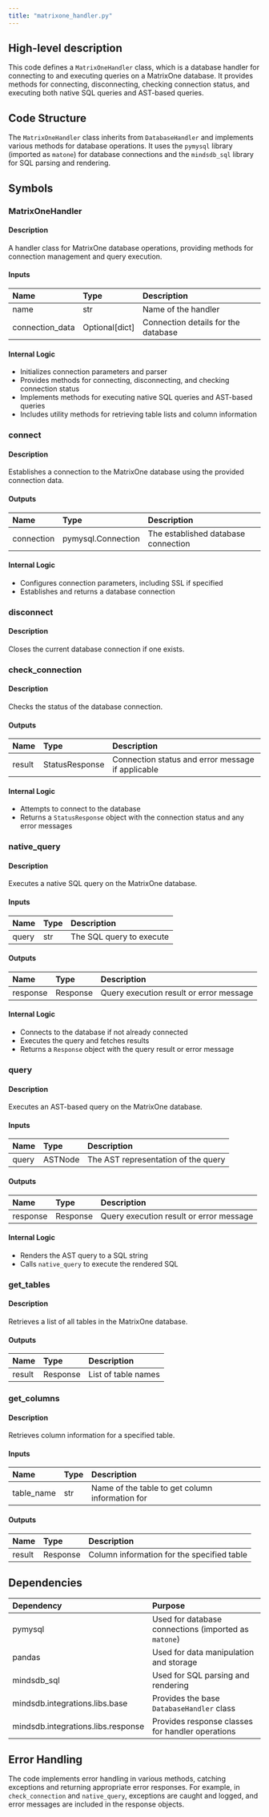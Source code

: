 ```yaml
---
title: "matrixone_handler.py"
---
```


## High-level description
This code defines a `MatrixOneHandler` class, which is a database handler for connecting to and executing queries on a MatrixOne database. It provides methods for connecting, disconnecting, checking connection status, and executing both native SQL queries and AST-based queries.

## Code Structure
The `MatrixOneHandler` class inherits from `DatabaseHandler` and implements various methods for database operations. It uses the `pymysql` library (imported as `matone`) for database connections and the `mindsdb_sql` library for SQL parsing and rendering.

## Symbols

### MatrixOneHandler
#### Description
A handler class for MatrixOne database operations, providing methods for connection management and query execution.

#### Inputs
| Name | Type | Description |
|:-----|:-----|:------------|
| name | str | Name of the handler |
| connection_data | Optional[dict] | Connection details for the database |

#### Internal Logic
- Initializes connection parameters and parser
- Provides methods for connecting, disconnecting, and checking connection status
- Implements methods for executing native SQL queries and AST-based queries
- Includes utility methods for retrieving table lists and column information

### connect
#### Description
Establishes a connection to the MatrixOne database using the provided connection data.

#### Outputs
| Name | Type | Description |
|:-----|:-----|:------------|
| connection | pymysql.Connection | The established database connection |

#### Internal Logic
- Configures connection parameters, including SSL if specified
- Establishes and returns a database connection

### disconnect
#### Description
Closes the current database connection if one exists.

### check_connection
#### Description
Checks the status of the database connection.

#### Outputs
| Name | Type | Description |
|:-----|:-----|:------------|
| result | StatusResponse | Connection status and error message if applicable |

#### Internal Logic
- Attempts to connect to the database
- Returns a `StatusResponse` object with the connection status and any error messages

### native_query
#### Description
Executes a native SQL query on the MatrixOne database.

#### Inputs
| Name | Type | Description |
|:-----|:-----|:------------|
| query | str | The SQL query to execute |

#### Outputs
| Name | Type | Description |
|:-----|:-----|:------------|
| response | Response | Query execution result or error message |

#### Internal Logic
- Connects to the database if not already connected
- Executes the query and fetches results
- Returns a `Response` object with the query result or error message

### query
#### Description
Executes an AST-based query on the MatrixOne database.

#### Inputs
| Name | Type | Description |
|:-----|:-----|:------------|
| query | ASTNode | The AST representation of the query |

#### Outputs
| Name | Type | Description |
|:-----|:-----|:------------|
| response | Response | Query execution result or error message |

#### Internal Logic
- Renders the AST query to a SQL string
- Calls `native_query` to execute the rendered SQL

### get_tables
#### Description
Retrieves a list of all tables in the MatrixOne database.

#### Outputs
| Name | Type | Description |
|:-----|:-----|:------------|
| result | Response | List of table names |

### get_columns
#### Description
Retrieves column information for a specified table.

#### Inputs
| Name | Type | Description |
|:-----|:-----|:------------|
| table_name | str | Name of the table to get column information for |

#### Outputs
| Name | Type | Description |
|:-----|:-----|:------------|
| result | Response | Column information for the specified table |

## Dependencies
| Dependency | Purpose |
|:-----------|:--------|
| pymysql | Used for database connections (imported as `matone`) |
| pandas | Used for data manipulation and storage |
| mindsdb_sql | Used for SQL parsing and rendering |
| mindsdb.integrations.libs.base | Provides the base `DatabaseHandler` class |
| mindsdb.integrations.libs.response | Provides response classes for handler operations |

## Error Handling
The code implements error handling in various methods, catching exceptions and returning appropriate error responses. For example, in `check_connection` and `native_query`, exceptions are caught and logged, and error messages are included in the response objects.